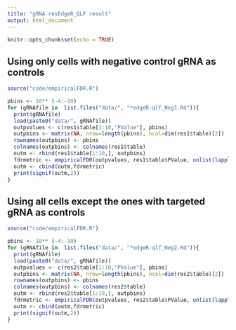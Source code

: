 ```yaml
---
title: "gRNA resEdgeR_QLF result"
output: html_document
---
```


```r
knitr::opts_chunk$set(echo = TRUE)
```
## Using only cells with negative control gRNA as controls
```r
source("code/empiricalFDR.R")

pbins <- 10** (-4:-10)
for (gRNAfile in  list.files("data/", "*edgeR-qlf_Neg1.Rd")){
  print(gRNAfile)
  load(paste0("data/", gRNAfile))
  outpvalues <- c(res1$table[1:10,"PValue"], pbins)
  outpbins <- matrix(NA, nrow=length(pbins), ncol=dim(res1$table)[2])
  rownames(outpbins) <- pbins
  colnames(outpbins) <- colnames(res1$table)
  outm <- rbind(res1$table[1:10,], outpbins)
  fdrmetric <- empiricalFDR(outpvalues, res1$table$PValue, unlist(lapply(permres1, function(x) x$table$PValue)))
  outm <- cbind(outm,fdrmetric)
  print(signif(outm,2))
}
```
## Using all cells except the ones with targeted gRNA as controls

```r
source("code/empiricalFDR.R")

pbins <- 10** (-4:-10)
for (gRNAfile in  list.files("data/", "*edgeR-qlf_Neg2.Rd")){
  print(gRNAfile)
  load(paste0("data/", gRNAfile))
  outpvalues <- c(res2$table[1:10,"PValue"], pbins)
  outpbins <- matrix(NA, nrow=length(pbins), ncol=dim(res2$table)[2])
  rownames(outpbins) <- pbins
  colnames(outpbins) <- colnames(res2$table)
  outm <- rbind(res2$table[1:10,], outpbins)
  fdrmetric <- empiricalFDR(outpvalues, res2$table$PValue, unlist(lapply(permres2, function(x) x$table$PValue)))
  outm <- cbind(outm,fdrmetric)
  print(signif(outm,2))
}
```

